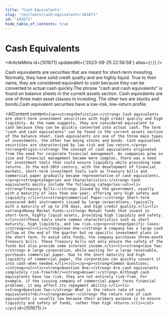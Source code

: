 ```yaml
---
title: "Cash Equivalents"
slug: "/en/learn/cash-equivalents-101671"
id: "101671"
hide_table_of_contents: true
---
```



# Cash Equivalents

<ArticleMeta id={101671} updatedAt={'2023-09-25 22:58:58'} alias={`[]`} />
<div className='border-solid border-b border-t-0 my-4 border-[var(--ifm-color-gray-300)]' />

Cash equivalents are securities that are meant for short-term investing. Normally, they have solid credit quality and are highly liquid. True to their name, they are considered equivalent to cash because they can be converted to actual cash quickly.The phrase "cash and cash equivalents" is found on balance sheets in the current assets section. Cash equivalents are one of three main asset classes in investing. The other two are stocks and bonds.Cash equivalent securities have a low-risk, low-return profile.

<AIContent content={`<p><strong>Definition:</strong> Cash equivalents are short-term investment securities with high credit quality and high liquidity. As the name suggests, they are considered equivalent to cash because they can be quickly converted into actual cash. The term "cash and cash equivalents" can be found in the current assets section of the balance sheet. Cash equivalents are one of the three main types of investments, the other two being stocks and bonds. Cash equivalent securities are characterized by low risk and low return.</p><p><strong>Origin:</strong> The concept of cash equivalents originated from the need for corporate financial management. As companies grew in size and financial management became more complex, there was a need for investment tools that could ensure liquidity while providing some returns. In the mid-20th century, with the development of financial markets, short-term investment tools such as Treasury bills and commercial paper gradually became representative of cash equivalents.</p><p><strong>Categories and Characteristics:</strong> Cash equivalents mainly include the following categories:<ul><li><strong>Treasury Bills:</strong> Issued by the government, usually with a maturity of less than one year, offering very high safety and liquidity.</li><li><strong>Commercial Paper:</strong> Short-term unsecured debt instruments issued by large corporations, typically with a maturity of up to 270 days, and high credit quality.</li><li><strong>Money Market Funds:</strong> Mutual funds that invest in short-term, highly liquid assets, providing high liquidity and safety.</li></ul>These tools share common characteristics such as short maturity, high liquidity, and low risk.</p><p><strong>Specific Cases:</strong><ul><li><strong>Case One:</strong> A company has a large cash inflow at the end of the quarter but no specific investment plans in the short term. To avoid idle funds, the company purchases three-month Treasury bills. These Treasury bills not only ensure the safety of the funds but also provide some interest income.</li><li><strong>Case Two:</strong> A large corporation, while waiting for a large receivable, purchases commercial paper. Due to the short maturity and high liquidity of commercial paper, the corporation can quickly convert it into cash when needed.</li></ul></p><p><strong>Common Questions:</strong><ul><li><strong>Question One:</strong> Are cash equivalents completely risk-free?<br/><strong>Answer:</strong> Although cash equivalents have low risk, they are not entirely risk-free. For example, if the issuing company of commercial paper faces financial problems, it may affect its repayment ability.</li><li><strong>Question Two:</strong> What is the return rate of cash equivalents?<br/><strong>Answer:</strong> The return rate of cash equivalents is usually low because their primary purpose is to ensure liquidity and safety of funds, rather than high returns.</li></ul></p>`} id={101671} />
